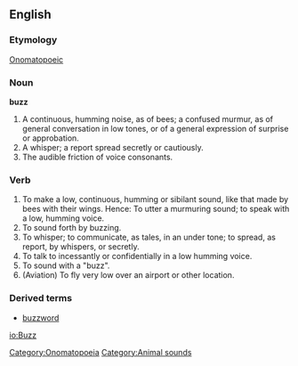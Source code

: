 ==English==

===Etymology===
[[Onomatopoeic]]
[[Category:Onomatopoeia]]

===Noun===
'''buzz'''

#A continuous, humming noise, as of bees; a confused murmur, as of general conversation in low tones, or of a general expression of surprise or approbation.
#A whisper; a report spread secretly or cautiously.
#The audible friction of voice consonants.

===Verb===
{{en-infl-reg-sibilant|buz|z|}}

#To make a low, continuous, humming or sibilant sound, like that made by bees with their wings. Hence: To utter a murmuring sound; to speak with a low, humming voice.
#To sound forth by buzzing.
#To whisper; to communicate, as tales, in an under tone; to spread, as report, by whispers, or secretly.
#To talk to incessantly or confidentially in a low humming voice.
#To sound with a "buzz".
#(Aviation) To fly very low over an airport or other location.

===Derived terms===
*[[buzzword]]
[[Category:Animal sounds]]

[[io:Buzz]]
